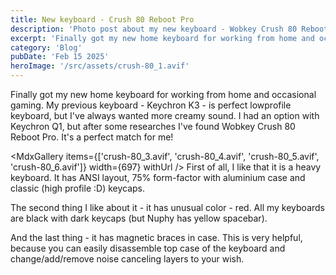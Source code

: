 ```yaml
---
title: New keyboard - Crush 80 Reboot Pro
description: 'Photo post about my new keyboard - Wobkey Crush 80 Reboot Pro'
excerpt: 'Finally got my new home keyboard for working from home and occasional gaming.'
category: 'Blog'
pubDate: 'Feb 15 2025'
heroImage: '/src/assets/crush-80_1.avif'
---
```


Finally got my new home keyboard for working from home and occasional gaming. My previous keyboard - Keychron K3 - is perfect lowprofile keyboard, but I've always wanted more creamy sound. I had an option with Keychron Q1, but after some researches I've found Wobkey Crush 80 Reboot Pro. It's a perfect match for me!

<MdxGallery items={['crush-80_3.avif', 'crush-80_4.avif', 'crush-80_5.avif', 'crush-80_6.avif']} width={697} withUrl />
First of all, I like that it is a heavy keyboard. It has ANSI layout, 75% form-factor with aluminium case and classic (high profile :D) keycaps. 

The second thing I like about it - it has unusual color - red. All my keyboards are black with dark keycaps (but Nuphy has yellow spacebar).

And the last thing - it has magnetic braces in case. This is very helpful, because you can easily disassemble top case of the keyboard and change/add/remove noise canceling layers to your wish.
